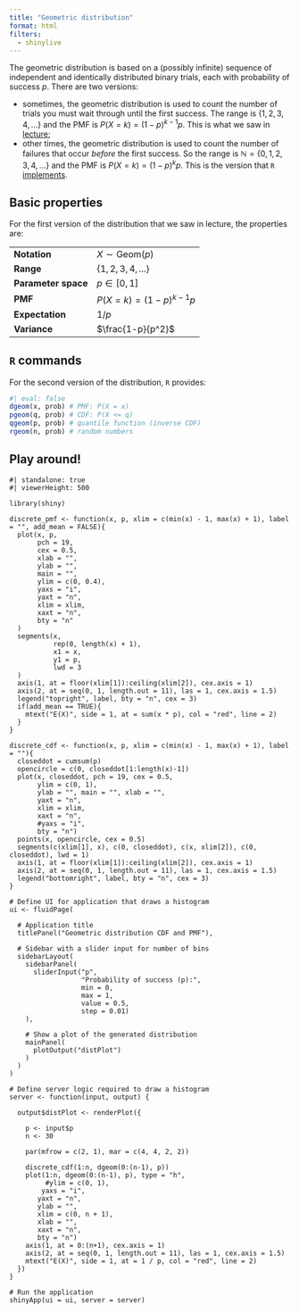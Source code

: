 ```yaml
---
title: "Geometric distribution"
format: html
filters:
  - shinylive
---
```


The geometric distribution is based on a (possibly infinite) sequence of independent and identically distributed binary trials, each with probability of success $p$. There are two versions:

- sometimes, the geometric distribution is used to count the number of trials you must wait through until the first success. The range is $\{1,\,2,\,3,\,4,\,...\}$ and the PMF is $P(X=k)=(1-p)^{k-1}p$. This is what we saw in [lecture](https://sta240-f25.github.io/lecture-notes/sta240-notes-06-discrete-families.pdf);
- other times, the geometric distribution is used to count the number of failures that occur *before* the first success. So the range is $\mathbb{N}=\{0,\,1,\,2,\,3,\,4,\,...\}$ and the PMF is $P(X=k)=(1-p)^kp$. This is the version that `R` [implements](https://stat.ethz.ch/R-manual/R-devel/library/stats/html/Geometric.html).

## Basic properties

For the first version of the distribution that we saw in lecture, the properties are:

|  |        |
|------|--------------------|
| **Notation** | $X\sim\text{Geom}(p)$  |
| **Range** | $\{1,\,2,\,3,\,4,\,...\}$ |
| **Parameter space** | $p\in[0,\,1]$ |
| **PMF** | $P(X=k)=(1-p)^{k-1}p$ |
| **Expectation** | $1/p$ |
| **Variance** | $\frac{1-p}{p^2}$ |

## `R` commands

For the second version of the distribution, `R` provides:

```r
#| eval: false
dgeom(x, prob) # PMF: P(X = x)
pgeom(q, prob) # CDF: P(X <= q)
qgeom(p, prob) # quantile function (inverse CDF)
rgeom(n, prob) # random numbers
```

## Play around!

```shinylive-r
#| standalone: true
#| viewerHeight: 500

library(shiny)

discrete_pmf <- function(x, p, xlim = c(min(x) - 1, max(x) + 1), label = "", add_mean = FALSE){
  plot(x, p,
       pch = 19,
       cex = 0.5,
       xlab = "",
       ylab = "",
       main = "",
       ylim = c(0, 0.4),
       yaxs = "i",
       yaxt = "n",
       xlim = xlim,
       xaxt = "n",
       bty = "n"
  )
  segments(x,
           rep(0, length(x) + 1),
           x1 = x,
           y1 = p,
           lwd = 3
  )
  axis(1, at = floor(xlim[1]):ceiling(xlim[2]), cex.axis = 1)
  axis(2, at = seq(0, 1, length.out = 11), las = 1, cex.axis = 1.5)
  legend("topright", label, bty = "n", cex = 3)
  if(add_mean == TRUE){
    mtext("E(X)", side = 1, at = sum(x * p), col = "red", line = 2)
  }
}

discrete_cdf <- function(x, p, xlim = c(min(x) - 1, max(x) + 1), label = ""){
  closeddot = cumsum(p)
  opencircle = c(0, closeddot[1:length(x)-1])
  plot(x, closeddot, pch = 19, cex = 0.5,
       ylim = c(0, 1),
       ylab = "", main = "", xlab = "",
       yaxt = "n",
       xlim = xlim,
       xaxt = "n",
       #yaxs = "i", 
       bty = "n")
  points(x, opencircle, cex = 0.5)
  segments(c(xlim[1], x), c(0, closeddot), c(x, xlim[2]), c(0, closeddot), lwd = 1)
  axis(1, at = floor(xlim[1]):ceiling(xlim[2]), cex.axis = 1)
  axis(2, at = seq(0, 1, length.out = 11), las = 1, cex.axis = 1.5)
  legend("bottomright", label, bty = "n", cex = 3)
}

# Define UI for application that draws a histogram
ui <- fluidPage(
  
  # Application title
  titlePanel("Geometric distribution CDF and PMF"),
  
  # Sidebar with a slider input for number of bins 
  sidebarLayout(
    sidebarPanel(
      sliderInput("p",
                  "Probability of success (p):",
                  min = 0,
                  max = 1,
                  value = 0.5,
                  step = 0.01)
    ),
    
    # Show a plot of the generated distribution
    mainPanel(
      plotOutput("distPlot")
    )
  )
)

# Define server logic required to draw a histogram
server <- function(input, output) {
  
  output$distPlot <- renderPlot({
    
    p <- input$p
    n <- 30

    par(mfrow = c(2, 1), mar = c(4, 4, 2, 2))
    
    discrete_cdf(1:n, dgeom(0:(n-1), p))
    plot(1:n, dgeom(0:(n-1), p), type = "h",
         #ylim = c(0, 1),
        yaxs = "i",
       yaxt = "n",
       ylab = "",
       xlim = c(0, n + 1),
       xlab = "",
       xaxt = "n",
       bty = "n")
    axis(1, at = 0:(n+1), cex.axis = 1)
    axis(2, at = seq(0, 1, length.out = 11), las = 1, cex.axis = 1.5)
    mtext("E(X)", side = 1, at = 1 / p, col = "red", line = 2)
  })
}

# Run the application 
shinyApp(ui = ui, server = server)
```


